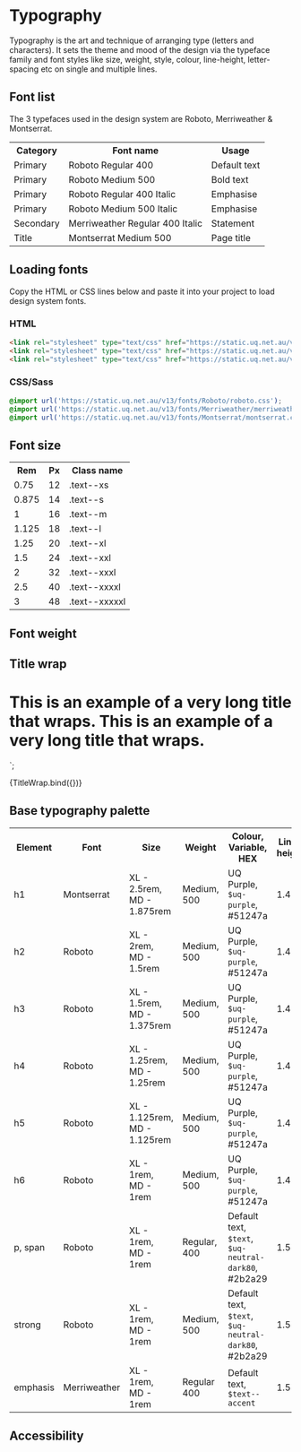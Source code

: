 
<Meta title="Core/Typography" />

# Typography

Typography is the art and technique of arranging type (letters and characters). It sets the theme and mood of the design via the typeface family and font styles like size, weight, style, colour, line-height, letter-spacing etc on single and multiple lines.

## Font list

The 3 typefaces used in the design system are Roboto, Merriweather & Montserrat.

<table>
  <tbody className="uqds-table__body">
    <tr className="uqds-table__mobile-heading">
      <th className="uqds-table__heading text--left">Category</th>
      <th className="uqds-table__heading text--left">Font name</th>
      <th className="uqds-table__heading text--left">Usage</th>
    </tr>
    <tr className="uqds-table__row">
      <td className="uqds-table__item" data-title="Category:">Primary</td>
      <td className="uqds-table__item" data-title="Font name:">
        <div class="uqds-fonts uqds-font--roboto">Roboto Regular 400</div>
      </td>
      <td className="uqds-table__item" data-title="Usage:">Default text</td>
    </tr>
    <tr className="uqds-table__row">
      <td className="uqds-table__item" data-title="Category:">Primary</td>
      <td className="uqds-table__item" data-title="Font name:">
        <div class="uqds-fonts uqds-font--roboto uqds-font--500">Roboto Medium 500</div>
      </td>
      <td className="uqds-table__item" data-title="Usage:">Bold text</td>
    </tr>
    <tr className="uqds-table__row">
      <td className="uqds-table__item" data-title="Category:">Primary</td>
      <td className="uqds-table__item" data-title="Font name:">
        <div class="uqds-fonts uqds-font--roboto uqds-font--italic">Roboto Regular 400 Italic</div>
      </td>
      <td className="uqds-table__item" data-title="Usage:">Emphasise</td>
    </tr>
    <tr className="uqds-table__row">
      <td className="uqds-table__item" data-title="Category:">Primary</td>
      <td className="uqds-table__item" data-title="Font name:">
        <div class="uqds-fonts uqds-font--roboto uqds-font--500 uqds-font--italic">Roboto Medium 500 Italic</div>
      </td>
      <td className="uqds-table__item" data-title="Usage:">Emphasise</td>
    </tr>
    <tr className="uqds-table__row">
      <td className="uqds-table__item" data-title="Category:">Secondary</td>
      <td className="uqds-table__item" data-title="Font name:">
        <div class="uqds-fonts uqds-font--merriweather uqds-font--italic">Merriweather Regular 400 Italic</div>
      </td>
      <td className="uqds-table__item" data-title="Usage:">Statement</td>
    </tr>
    <tr className="uqds-table__row">
      <td className="uqds-table__item" data-title="Category:">Title</td>
      <td className="uqds-table__item" data-title="Font name:">
        <div class="uqds-fonts uqds-font--montserrat">Montserrat Medium 500</div>
      </td>
      <td className="uqds-table__item" data-title="Usage:">Page title</td>
    </tr>
  </tbody>
</table>

## Loading fonts

Copy the HTML or CSS lines below and paste it into your project to load design system fonts.

### HTML
```html
<link rel="stylesheet" type="text/css" href="https://static.uq.net.au/v13/fonts/Roboto/roboto.css" />
<link rel="stylesheet" type="text/css" href="https://static.uq.net.au/v13/fonts/Merriweather/merriweather.css" />
<link rel="stylesheet" type="text/css" href="https://static.uq.net.au/v13/fonts/Montserrat/montserrat.css" />
```

### CSS/Sass
```css
@import url('https://static.uq.net.au/v13/fonts/Roboto/roboto.css');
@import url('https://static.uq.net.au/v13/fonts/Merriweather/merriweather.css');
@import url('https://static.uq.net.au/v13/fonts/Montserrat/montserrat.css');
```

## Font size

<table>
  <tbody className="uqds-table__body">
    <tr className="uqds-table__mobile-heading">
      <th className="uqds-table__heading text--right">Rem</th>
      <th className="uqds-table__heading text--right">Px</th>
      <th className="uqds-table__heading text--left">Class name</th>
    </tr>
    <tr className="uqds-table__row">
      <td className="text--right" data-title="rem:">0.75</td>
      <td className="text--right" data-title="px:">12</td>
      <td className="uqds-table__item" data-title="Usage:">.text--xs</td>
    </tr>
    <tr className="uqds-table__row">
      <td className="text--right" data-title="rem:">0.875</td>
      <td className="text--right" data-title="px:">14</td>
      <td className="uqds-table__item" data-title="Usage:">.text--s</td>
    </tr>
    <tr className="uqds-table__row">
      <td className="text--right" data-title="rem:">1</td>
      <td className="text--right" data-title="px:">16</td>
      <td className="" data-title="Usage:">.text--m</td>
    </tr>
    <tr className="uqds-table__row">
      <td className="text--right" data-title="rem:">1.125</td>
      <td className="text--right" data-title="px:">18</td>
      <td className="uqds-table__item" data-title="Usage:">.text--l</td>
    </tr>
    <tr className="uqds-table__row">
      <td className="text--right" data-title="rem:">1.25</td>
      <td className="text--right" data-title="px:">20</td>
      <td className="" data-title="Usage:">.text--xl</td>
    </tr>
    <tr className="uqds-table__row">
      <td className="text--right" data-title="rem:">1.5</td>
      <td className="text--right" data-title="px:">24</td>
      <td className="" data-title="Usage:">.text--xxl</td>
    </tr>
    <tr className="uqds-table__row">
      <td className="text--right" data-title="rem:">2</td>
      <td className="text--right" data-title="px:">32</td>
      <td className="" data-title="Usage:">.text--xxxl</td>
    </tr>
    <tr className="uqds-table__row">
      <td className="text--right" data-title="rem:">2.5</td>
      <td className="text--right" data-title="px:">40</td>
      <td className="" data-title="Usage:">.text--xxxxl</td>
    </tr>
    <tr className="uqds-table__row">
      <td className="text--right" data-title="rem:">3</td>
      <td className="text--right" data-title="px:">48</td>
      <td className="" data-title="Usage:">.text--xxxxxl</td>
    </tr>
  </tbody>
</table>

## Font weight

## Title wrap

  <h1>This is an example of a very long title that wraps. This is an example of a very long title that wraps.</h1>
`;

<Story name="Title Wrap">{TitleWrap.bind({})}</Story>


## Base typography palette

<table className="uqds-table uqds-table--card uqds-table--colour">
  <tbody className="uqds-table__body">
    <tr className="uqds-table__mobile-heading">
      <th className="uqds-table__heading">Element</th>
      <th className="uqds-table__heading">Font</th>
      <th className="uqds-table__heading">Size</th>
      <th className="uqds-table__heading">Weight</th>
      <th className="uqds-table__heading">Colour, Variable, HEX</th>
      <th className="uqds-table__heading">Line-height</th>
      <th className="uqds-table__heading">Usage</th>
    </tr>
    <tr className="uqds-table__row">
      <td className="uqds-table__item">h1</td>
      <td className="uqds-table__item" data-title="Font:">Montserrat</td>
      <td className="uqds-table__item" data-title="Size:">XL - 2.5rem, <br /> MD - 1.875rem</td>
      <td className="uqds-table__item" data-title="Weight:">Medium, 500</td>
      <td className="uqds-table__item" data-title="Colour, Variable, HEX:">UQ Purple, <code>$uq-purple</code>, #51247a</td>
      <td className="uqds-table__item" data-title="Line-height:">1.4</td>
      <td className="uqds-table__item" data-title="Usage:">Page title</td>
    </tr>
    <tr className="uqds-table__row">
      <td className="uqds-table__item">h2</td>
      <td className="uqds-table__item" data-title="Font:">Roboto</td>
      <td className="uqds-table__item" data-title="Size:">XL - 2rem, <br /> MD - 1.5rem</td>
      <td className="uqds-table__item" data-title="Weight:">Medium, 500</td>
      <td className="uqds-table__item" data-title="Colour, Variable, HEX:">UQ Purple, <code>$uq-purple</code>, #51247a</td>
      <td className="uqds-table__item" data-title="Line-height:">1.4</td>
      <td className="uqds-table__item" data-title="Usage:">Header</td>
    </tr>
    <tr className="uqds-table__row">
      <td className="uqds-table__item">h3</td>
      <td className="uqds-table__item" data-title="Font:">Roboto</td>
      <td className="uqds-table__item" data-title="Size:">XL - 1.5rem, <br /> MD - 1.375rem</td>
      <td className="uqds-table__item" data-title="Weight:">Medium, 500</td>
      <td className="uqds-table__item" data-title="Colour, Variable, HEX:">UQ Purple, <code>$uq-purple</code>, #51247a</td>
      <td className="uqds-table__item" data-title="Line-height:">1.4</td>
      <td className="uqds-table__item" data-title="Usage:">Header</td>
    </tr>
    <tr className="uqds-table__row">
      <td className="uqds-table__item">h4</td>
      <td className="uqds-table__item" data-title="Font:">Roboto</td>
      <td className="uqds-table__item" data-title="Size:">XL - 1.25rem, <br /> MD - 1.25rem</td>
      <td className="uqds-table__item" data-title="Weight:">Medium, 500</td>
      <td className="uqds-table__item" data-title="Colour, Variable, HEX:">UQ Purple, <code>$uq-purple</code>, #51247a</td>
      <td className="uqds-table__item" data-title="Line-height:">1.4</td>
      <td className="uqds-table__item" data-title="Usage:">Header</td>
    </tr>
    <tr className="uqds-table__row">
      <td className="uqds-table__item">h5</td>
      <td className="uqds-table__item" data-title="Font:">Roboto</td>
      <td className="uqds-table__item" data-title="Size:">XL - 1.125rem, <br /> MD - 1.125rem</td>
      <td className="uqds-table__item" data-title="Weight:">Medium, 500</td>
      <td className="uqds-table__item" data-title="Colour, Variable, HEX:">UQ Purple, <code>$uq-purple</code>, #51247a</td>
      <td className="uqds-table__item" data-title="Line-height:">1.4</td>
      <td className="uqds-table__item" data-title="Usage:">Header</td>
    </tr>
    <tr className="uqds-table__row">
      <td className="uqds-table__item">h6</td>
      <td className="uqds-table__item" data-title="Font:">Roboto</td>
      <td className="uqds-table__item" data-title="Size:">XL - 1rem, <br /> MD - 1rem</td>
      <td className="uqds-table__item" data-title="Weight:">Medium, 500</td>
      <td className="uqds-table__item" data-title="Colour, Variable, HEX:">UQ Purple, <code>$uq-purple</code>, #51247a</td>
      <td className="uqds-table__item" data-title="Line-height:">1.4</td>
      <td className="uqds-table__item" data-title="Usage:">Header</td>
    </tr>
    <tr className="uqds-table__row">
      <td className="uqds-table__item">p, span</td>
      <td className="uqds-table__item" data-title="Font:">Roboto</td>
      <td className="uqds-table__item" data-title="Size:">XL - 1rem, <br /> MD - 1rem</td>
      <td className="uqds-table__item" data-title="Weight:">Regular, 400</td>
      <td className="uqds-table__item" data-title="Colour, Variable, HEX:">Default text, <code>$text</code>, <code>$uq-neutral-dark80</code>, #2b2a29</td>
      <td className="uqds-table__item" data-title="Line-height:">1.5</td>
      <td className="uqds-table__item" data-title="Usage:">Text</td>
    </tr>
    <tr className="uqds-table__row">
      <td className="uqds-table__item">strong</td>
      <td className="uqds-table__item" data-title="Font:">Roboto</td>
      <td className="uqds-table__item" data-title="Size:">XL - 1rem, <br /> MD - 1rem</td>
      <td className="uqds-table__item" data-title="Weight:">Medium, 500</td>
      <td className="uqds-table__item" data-title="Colour, Variable, HEX:">Default text, <code>$text</code>, <code>$uq-neutral-dark80</code>, #2b2a29</td>
      <td className="uqds-table__item" data-title="Line-height:">1.5</td>
      <td className="uqds-table__item" data-title="Usage:">Text bold</td>
    </tr>
    <tr className="uqds-table__row">
      <td className="uqds-table__item">emphasis</td>
      <td className="uqds-table__item" data-title="Font:">Merriweather</td>
      <td className="uqds-table__item" data-title="Size:">XL - 1rem, <br /> MD - 1rem</td>
      <td className="uqds-table__item" data-title="Weight:">Regular 400</td>
      <td className="uqds-table__item" data-title="Colour, Variable, HEX:">Default text, <code>$text--accent</code></td>
      <td className="uqds-table__item" data-title="Line-height:">1.5</td>
      <td className="uqds-table__item" data-title="Usage:">Text emphasis, Blockquote, Statement</td>
    </tr>
  </tbody>
</table>

## Accessibility